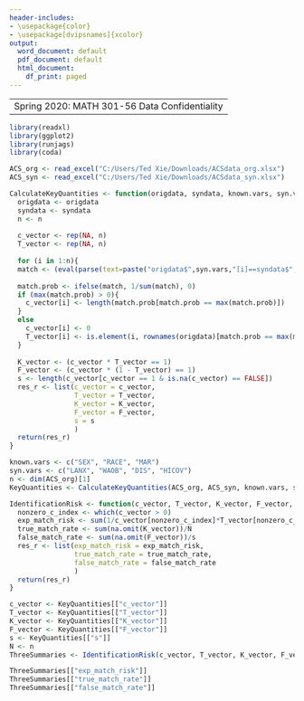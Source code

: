 ---
header-includes:
- \usepackage{color}
- \usepackage[dvipsnames]{xcolor}
output:
  word_document: default
  pdf_document: default
  html_document:
    df_print: paged
---
----
 Spring 2020: MATH 301-56 Data Confidentiality
---

```{r}
library(readxl)
library(ggplot2)
library(runjags)
library(coda)
```

```{r}
ACS_org <- read_excel("C:/Users/Ted Xie/Downloads/ACSdata_org.xlsx")
ACS_syn <- read_excel("C:/Users/Ted Xie/Downloads/ACSdata_syn.xlsx")
```


```{r}
CalculateKeyQuantities <- function(origdata, syndata, known.vars, syn.vars, n){
  origdata <- origdata
  syndata <- syndata
  n <- n
  
  c_vector <- rep(NA, n)
  T_vector <- rep(NA, n)
  
  for (i in 1:n){
  match <- (eval(parse(text=paste("origdata$",syn.vars,"[i]==syndata$",syn.vars,sep="",collapse="&"))) & eval(parse(text=paste("origdata$",known.vars,"[i]==syndata$",known.vars,sep="",collapse="&"))))
  
  match.prob <- ifelse(match, 1/sum(match), 0)
  if (max(match.prob) > 0){
    c_vector[i] <- length(match.prob[match.prob == max(match.prob)])
  }
  else
    c_vector[i] <- 0
    T_vector[i] <- is.element(i, rownames(origdata)[match.prob == max(match.prob)])
  }
  
  K_vector <- (c_vector * T_vector == 1)
  F_vector <- (c_vector * (1 - T_vector) == 1)
  s <- length(c_vector[c_vector == 1 & is.na(c_vector) == FALSE])
  res_r <- list(c_vector = c_vector,
                T_vector = T_vector,
                K_vector = K_vector,
                F_vector = F_vector,
                s = s
                )
  return(res_r)
}
```

```{r}
known.vars <- c("SEX", "RACE", "MAR")
syn.vars <- c("LANX", "WAOB", "DIS", "HICOV")
n <- dim(ACS_org)[1]
KeyQuantities <- CalculateKeyQuantities(ACS_org, ACS_syn, known.vars, syn.vars, n)
```

```{r}
IdentificationRisk <- function(c_vector, T_vector, K_vector, F_vector, s, N){
  nonzero_c_index <- which(c_vector > 0)
  exp_match_risk <- sum(1/c_vector[nonzero_c_index]*T_vector[nonzero_c_index])
  true_match_rate <- sum(na.omit(K_vector))/N
  false_match_rate <- sum(na.omit(F_vector))/s
  res_r <- list(exp_match_risk = exp_match_risk,
                true_match_rate = true_match_rate,
                false_match_rate = false_match_rate
                )
  return(res_r)
}
```

```{r}
c_vector <- KeyQuantities[["c_vector"]]
T_vector <- KeyQuantities[["T_vector"]]
K_vector <- KeyQuantities[["K_vector"]]
F_vector <- KeyQuantities[["F_vector"]]
s <- KeyQuantities[["s"]]
N <- n
ThreeSummaries <- IdentificationRisk(c_vector, T_vector, K_vector, F_vector, s, N)
```

```{r}
ThreeSummaries[["exp_match_risk"]]
ThreeSummaries[["true_match_rate"]]
ThreeSummaries[["false_match_rate"]]
```